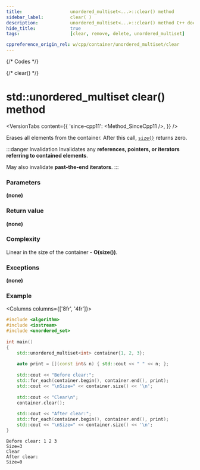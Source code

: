 ```yaml
---
title:					unordered_multiset<...>::clear() method
sidebar_label:			clear( )
description:			unordered_multiset<...>::clear() method C++ documentation
hide_title:				true
tags:					[clear, remove, delete, unordered_multiset]

cppreference_origin_rel: w/cpp/container/unordered_multiset/clear
---
```



{/* Codes */}

{/* clear() */}

# std::unordered_multiset clear() method

<VersionTabs content={{
    'since-cpp11': <Method_SinceCpp11 />,
    }} />

Erases all elements from the container. After this call, [`size()`](/docs/containers/unordered_multiset/size) returns zero.

:::danger Invalidation
Invalidates any **references, pointers, or iterators referring to contained elements**.

May also invalidate **past-the-end iterators**.
:::

### Parameters

**(none)**

### Return value

**(none)**

### Complexity

Linear in the size of the container - **O(size())**.

### Exceptions

**(none)**

### Example

<Columns columns={['8fr', '4fr']}>
<div>

```cpp title='Main.cpp' showLineNumbers
#include <algorithm>
#include <iostream>
#include <unordered_set>
 
int main()
{
    std::unordered_multiset<int> container{1, 2, 3};
 
    auto print = [](const int& n) { std::cout << " " << n; };
 
    std::cout << "Before clear:";
    std::for_each(container.begin(), container.end(), print);
    std::cout << "\nSize=" << container.size() << '\n';
 
    std::cout << "Clear\n";
    container.clear();
 
    std::cout << "After clear:";
    std::for_each(container.begin(), container.end(), print);
    std::cout << "\nSize=" << container.size() << '\n';
}
```

</div>
<div>

```plaintext title="Possible output"
Before clear: 1 2 3
Size=3
Clear
After clear:
Size=0
```

</div>
</Columns>
